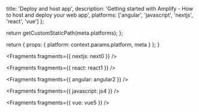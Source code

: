 
  title: 'Deploy and host app',
  description:
    'Getting started with Amplify - How to host and deploy your web app',
  platforms: ['angular', 'javascript', 'nextjs', 'react', 'vue']
};

  return getCustomStaticPath(meta.platforms);
};

  return {
    props: {
      platform: context.params.platform,
      meta
    }
  };
}


<Fragments fragments={{ nextjs: next0 }} />


<Fragments fragments={{ react: react1 }} />


<Fragments fragments={{ angular: angular2 }} />


<Fragments fragments={{ javascript: js4 }} />


<Fragments fragments={{ vue: vue5 }} />
